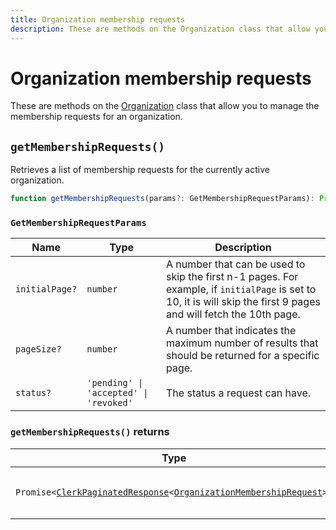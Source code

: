 ```yaml
---
title: Organization membership requests
description: These are methods on the Organization class that allow you to manage the membership requests for an organization.
---
```


# Organization membership requests

These are methods on the [Organization](/docs/references/javascript/organization/organization) class that allow you to manage the membership requests for an organization.

## `getMembershipRequests()`

Retrieves a list of membership requests for the currently active organization.

```typescript
function getMembershipRequests(params?: GetMembershipRequestParams): Promise<PaginatedResources<OrganizationMembershipRequest>>;
```

### `GetMembershipRequestParams`

| Name | Type | Description |
| --- | --- | --- |
| `initialPage?` | `number` | A number that can be used to skip the first n-1 pages. For example, if `initialPage` is set to 10, it is will skip the first 9 pages and will fetch the 10th page. |
| `pageSize?` | `number` | A number that indicates the maximum number of results that should be returned for a specific page. |
| `status?` | `'pending' \| 'accepted' \| 'revoked'` | The status a request can have. |

### `getMembershipRequests()` returns

| Type | Description |
| --- | --- |
| <code>Promise\<[ClerkPaginatedResponse][pag-res-ref]\<[OrganizationMembershipRequest][mem-request-ref]\>></code> | A `Promise` which resolves with a [`ClerkPaginatedResponse`][pag-res-ref] of [`OrganizationMembershipRequest`][mem-request-ref] objects. |

[mem-request-ref]: /docs/references/javascript/organization-membership-request
[pag-res-ref]: /docs/references/javascript/types/clerk-paginated-response
